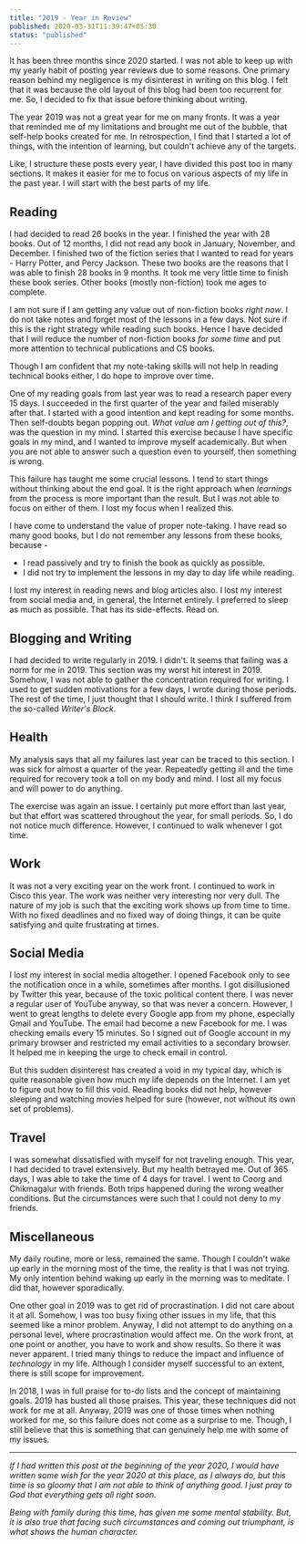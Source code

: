 ```yaml
---
title: "2019 - Year in Review"
published: 2020-03-31T11:39:47+05:30
status: "published"
---
```


It has been three months since 2020 started. I was not able to keep up with my yearly habit of posting year reviews due to some reasons. One primary reason behind my negligence is my disinterest in writing on this blog. I felt that it was because the old layout of this blog had been too recurrent for me. So, I decided to fix that issue before thinking about writing.

The year 2019 was not a great year for me on many fronts. It was a year that reminded me of my limitations and brought me out of the bubble, that self-help books created for me. In retrospection, I find that I started a lot of things, with the intention of learning, but couldn't achieve any of the targets.

Like, I structure these posts every year, I have divided this post too in many sections. It makes it easier for me to focus on various aspects of my life in the past year. I will start with the best parts of my life.

## Reading

I had decided to read 26 books in the year. I finished the year with 28 books. Out of 12 months, I did not read any book in January, November, and December. I finished two of the fiction series that I wanted to read for years - Harry Potter, and Percy Jackson. These two books are the reasons that I was able to finish 28 books in 9 months. It took me very little time to finish these book series. Other books (mostly non-fiction) took me ages to complete. 

I am not sure if I am getting any value out of non-fiction books *right now*. I do not take notes and forget most of the lessons in a few days. Not sure if this is the right strategy while reading such books. Hence I have decided that I will reduce the number of non-fiction books *for some time* and put more attention to technical publications and CS books.

Though I am confident that my note-taking skills will not help in reading technical books either, I do hope to improve over time.

One of my reading goals from last year was to read a research paper every 15 days. I succeeded in the first quarter of the year and failed miserably after that. I started with a good intention and kept reading for some months. Then self-doubts began popping out. *What value am I getting out of this?*, was the question in my mind. I started this exercise because I have specific goals in my mind, and I wanted to improve myself academically. But when you are not able to answer such a question even to yourself, then something is wrong.

This failure has taught me some crucial lessons. I tend to start things without thinking about the end goal. It is the right approach when *learnings* from the process is more important than the result. But I was not able to focus on either of them. I lost my focus when I realized this.

I have come to understand the value of proper note-taking. I have read so many good books, but I do not remember any lessons from these books, because - 
- I read passively and try to finish the book as quickly as possible.
- I did not try to implement the lessons in my day to day life while reading.

I lost my interest in reading news and blog articles also. I lost my interest from social media and, in general, the Internet entirely. I preferred to sleep as much as possible. That has its side-effects. Read on.

## Blogging and Writing

I had decided to write regularly in 2019. I didn't. It seems that failing was a norm for me in 2019. This section was my worst hit interest in 2019. Somehow, I was not able to gather the concentration required for writing. I used to get sudden motivations for a few days, I wrote during those periods. The rest of the time, I just thought that I should write. I think I suffered from the so-called *Writer's Block*. 

## Health

My analysis says that all my failures last year can be traced to this section. I was sick for almost a quarter of the year. Repeatedly getting ill and the time required for recovery took a toll on my body and mind. I lost all my focus and will power to do anything.

The exercise was again an issue. I certainly put more effort than last year, but that effort was scattered throughout the year, for small periods. So, I do not notice much difference. However, I continued to walk whenever I got time. 

## Work

It was not a very exciting year on the work front. I continued to work in Cisco this year. The work was neither very interesting nor very dull. The nature of my job is such that the exciting work shows up from time to time. With no fixed deadlines and no fixed way of doing things, it can be quite satisfying and quite frustrating at times.

## Social Media

I lost my interest in social media altogether. I opened Facebook only to see the notification once in a while, sometimes after months. I got disillusioned by Twitter this year, because of the toxic political content there. I was never a regular user of YouTube anyway, so that was never a concern. However, I went to great lengths to delete every Google app from my phone, especially Gmail and YouTube. The email had become a new Facebook for me. I was checking emails every 15 minutes. So I signed out of Google account in my primary browser and restricted my email activities to a secondary browser. It helped me in keeping the urge to check email in control.

But this sudden disinterest has created a void in my typical day, which is quite reasonable given how much my life depends on the Internet. I am yet to figure out how to fill this void. Reading books did not help, however sleeping and watching movies helped for sure (however, not without its own set of problems).

## Travel

I was somewhat dissatisfied with myself for not traveling enough. This year, I had decided to travel extensively. But my health betrayed me. Out of 365 days, I was able to take the time of 4 days for travel. I went to Coorg and Chikmagalur with friends. Both trips happened during the wrong weather conditions. But the circumstances were such that I could not deny to my friends.

## Miscellaneous

My daily routine, more or less, remained the same. Though I couldn't wake up early in the morning most of the time, the reality is that I was not trying. My only intention behind waking up early in the morning was to meditate. I did that, however sporadically.

One other goal in 2019 was to get rid of procrastination. I did not care about it at all. Somehow, I was too busy fixing other issues in my life, that this seemed like a minor problem. Anyway, I did not attempt to do anything on a personal level, where procrastination would affect me. On the work front, at one point or another, you have to work and show results. So there it was never apparent. I tried many things to reduce the impact and influence of *technology* in my life. Although I consider myself successful to an extent, there is still scope for improvement.

In 2018, I was in full praise for to-do lists and the concept of maintaining goals. 2019 has busted all those praises. This year, these techniques did not work for me at all. Anyway, 2019 was one of those times when nothing worked for me, so this failure does not come as a surprise to me. Though, I still believe that this is something that can genuinely help me with some of my issues. 

---

*If I had written this post at the beginning of the year 2020, I would have written some wish for the year 2020 at this place, as I always do, but this time is so gloomy that I am not able to think of anything good. I just pray to God that everything gets all right soon.*

*Being with family during this time, has given me some mental stability. But, it is also true that facing such circumstances and coming out triumphant, is what shows the human character.*

